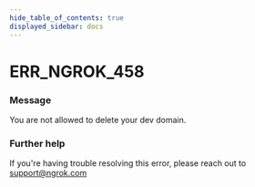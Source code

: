 ```yaml
---
hide_table_of_contents: true
displayed_sidebar: docs
---
```



# ERR_NGROK_458

### Message

You are not allowed to delete your dev domain.

<ErrorDetails error="err_ngrok_458" />

### Further help

If you're having trouble resolving this error, please reach out to [support@ngrok.com](mailto:support@ngrok.com?subject=Help%20with%20ERR_NGROK_458)
